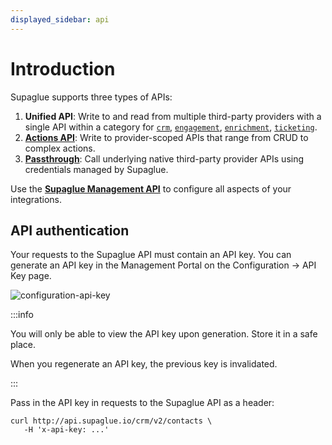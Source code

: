 ```yaml
---
displayed_sidebar: api
---
```



# Introduction

Supaglue supports three types of APIs:

1. **Unified API**: Write to and read from multiple third-party providers with a single API within a category for [`crm`](v2/crm/unified-crm-api), [`engagement`](v2/engagement/unified-engagement-api), [`enrichment`](v2/enrichment/unified-enrichment-api), [`ticketing`](v2/ticketing/unified-ticketing-api).
1. [**Actions API**](v2/actions/actions-api): Write to provider-scoped APIs that range from CRUD to complex actions.
1. [**Passthrough**](v2/actions/send-passthrough-request): Call underlying native third-party provider APIs using credentials managed by Supaglue.

Use the [**Supaglue Management API**](v2/mgmt/management-api) to configure all aspects of your integrations.

## API authentication

Your requests to the Supaglue API must contain an API key. You can generate an API key in the Management Portal on the Configuration -> API Key page.

<BrowserWindow url="https://app.supaglue.io/applications/1dad4014-c295-422b-b384-1379396defd1/configuration/api_keys">

![configuration-api-key](/img/configuration-api-key.png)

</BrowserWindow>

:::info

You will only be able to view the API key upon generation. Store it in a safe place.

When you regenerate an API key, the previous key is invalidated.

:::

Pass in the API key in requests to the Supaglue API as a header:

```curl
curl http://api.supaglue.io/crm/v2/contacts \
   -H 'x-api-key: ...'
```
